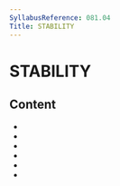 ```yaml
---
SyllabusReference: 081.04
Title: STABILITY
---
```


# STABILITY

## Content

- <Link href="081.04.01" />
- <Link href="081.04.02" />
- <Link href="081.04.03" />
- <Link href="081.04.04" />
- <Link href="081.04.05" />
- <Link href="081.04.06" />
